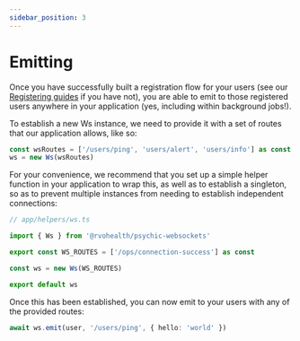 ```yaml
---
sidebar_position: 3
---
```


# Emitting

Once you have successfully built a registration flow for your users (see our [Registering guides](./registering) if you have not), you are able to emit to those registered users anywhere in your application (yes, including within background jobs!).

To establish a new Ws instance, we need to provide it with a set of routes that our application allows, like so:

```ts
const wsRoutes = ['/users/ping', 'users/alert', 'users/info'] as const
ws = new Ws(wsRoutes)
```

For your convenience, we recommend that you set up a simple helper function in your application to wrap this, as well as to establish a singleton, so as to prevent multiple instances from needing to establish independent connections:

```ts
// app/helpers/ws.ts

import { Ws } from '@rvohealth/psychic-websockets'

export const WS_ROUTES = ['/ops/connection-success'] as const

const ws = new Ws(WS_ROUTES)

export default ws
```

Once this has been established, you can now emit to your users with any of the provided routes:

```ts
await ws.emit(user, '/users/ping', { hello: 'world' })
```
